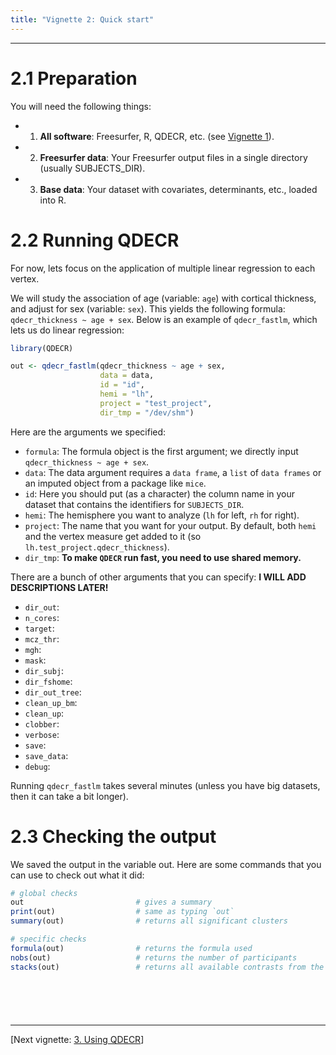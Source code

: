 ```yaml
---
title: "Vignette 2: Quick start"
---
```


---

# 2.1 Preparation

You will need the following things:

* 1. **All software**: Freesurfer, R, QDECR, etc. (see [Vignette 1](01-getting-started.html)).
* 2. **Freesurfer data**: Your Freesurfer output  files in a single directory (usually SUBJECTS_DIR).
* 3. **Base data**: Your dataset with covariates, determinants, etc., loaded into R.

# 2.2 Running QDECR

For now, lets focus on the application of multiple linear regression to each vertex. 

We will study the association of age (variable: `age`) with cortical thickness, and adjust for sex (variable: `sex`). This yields the following formula: `qdecr_thickness ~ age + sex`. Below is an example of `qdecr_fastlm`, which lets us do linear regression:

```r

library(QDECR)

out <- qdecr_fastlm(qdecr_thickness ~ age + sex, 
                    data = data,
                    id = "id", 
                    hemi = "lh",
                    project = "test_project",
                    dir_tmp = "/dev/shm")
```

Here are the arguments we specified:

* `formula`: The formula object is the first argument; we directly input `qdecr_thickness ~ age + sex`.
* `data`: The data argument requires a `data frame`, a `list` of `data frames` or an imputed object from a package like `mice`. 
* `id`: Here you should put (as a character) the column name in your dataset that contains the identifiers for `SUBJECTS_DIR`.
* `hemi`: The hemisphere you want to analyze (`lh` for left, `rh` for right). 
* `project`: The name that you want for your output. By default, both `hemi` and the vertex measure get added to it (so `lh.test_project.qdecr_thickness`).
* `dir_tmp`: **To make `QDECR` run fast, you need to use shared memory.**

There are a bunch of other arguments that you can specify: **I WILL ADD DESCRIPTIONS LATER!**

* `dir_out`: 
* `n_cores`: 
* `target`: 
* `mcz_thr`: 
* `mgh`: 
* `mask`: 
* `dir_subj`: 
* `dir_fshome`: 
* `dir_out_tree`: 
* `clean_up_bm`: 
* `clean_up`: 
* `clobber`: 
* `verbose`: 
* `save`: 
* `save_data`: 
* `debug`: 

Running `qdecr_fastlm` takes several minutes (unless you have big datasets, then it can take a bit longer).

# 2.3 Checking the output

We saved the output in the variable out. Here are some commands that you can use to check out what it did:

```r

# global checks
out                         # gives a summary
print(out)                  # same as typing `out`
summary(out)                # returns all significant clusters

# specific checks
formula(out)                # returns the formula used
nobs(out)                   # returns the number of participants
stacks(out)                 # returns all available contrasts from the model







```

---

[Next vignette: [3. Using QDECR](03-using-qdecr-html)]